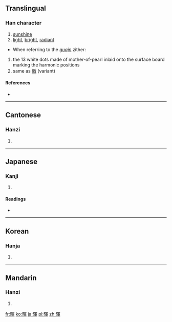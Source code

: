 {{also|晖}}
==Translingual==

===Han character===
{{Han char|rn=72|rad=日|as=09|sn=13|four=6705<sub>6</sub>|canj=日月十十 (ABJJ)|ids=⿰[[日]][[軍]]}}

# [[sunshine]]
# [[light]], [[bright]], [[radiant]]
* When referring to the ''[[guqin]]'' zither:
# the 13 white dots made of mother-of-pearl inlaid onto the surface board marking the harmonic positions
# same as [[徽]] (variant)

====References====
* {{Han ref|kx=0497.380|dkj=14038|dj=0865.290|hdz=21526.100|uh=6689|ud=26249|bh=B775|bd=46965}}

----

==Cantonese==

===Hanzi===
{{yue-hanzi|jyut=[[fai1]]|y=fai1|sim=晖}}

# {{defn|lang=yue|sort=日09}}

----

==Japanese==

===Kanji===
{{ja-kanji|grade=|rs=日09}}

# {{defn|lang=ja|sort=日09}}

====Readings====
* {{ja-readings|on=[[き]] (ki)|kun=[[かがやく]] (kagayaku)}}

----

==Korean==

===Hanja===
{{ko-hanja|hangeul=휘|eumhun=|rv=hwi|mr=hwi|y=hwi}}

# {{defn|lang=ko|sort=日09}}

----

==Mandarin==

===Hanzi===
{{cmn-hanzi|sim=晖|pin=[[huī]] ([[hui1]])|wg=hui<sup>1</sup>}}

# {{defn|lang=cmn|sort=日09}}

[[fr:暉]]
[[ko:暉]]
[[ja:暉]]
[[pl:暉]]
[[zh:暉]]